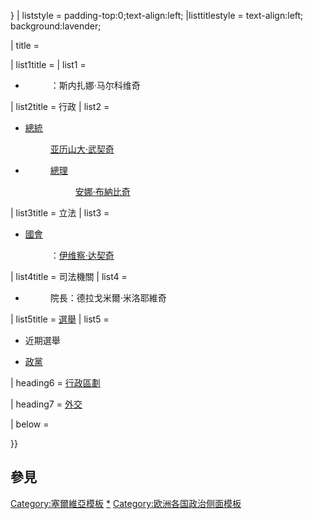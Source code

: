 {{Sidebar with collapsible lists
| name = 塞爾維亞政治
| bodyclass = vcard
| bodystyle = width:{{{width|20.0em}}};
| wraplinks = true
| expanded = {{{expanded|{{{1|}}}}}}
| liststyle = padding-top:0;text-align:left;
|listtitlestyle = text-align:left; background:lavender;

| title = {{Politics sidebar title |country=塞爾維亞 |image=Coat of arms of Serbia small.svg |size=100px |title=塞爾維亞}}

| list1title = {{tsl|en|Constitution of Serbia|塞尔维亚宪法|宪法}}
| list1 =
*{{tsl|en|Constitutional Court of Serbia|塞尔维亚宪法法院|宪法法院}}
*:{{tsl|en|Constitutional Court of Serbia#Presidents of the Constitutional Court|塞尔维亚宪法法院#宪法法院院长|院长}}：斯内扎娜·马尔科维奇

| list2title = 行政
| list2 =
*[[塞爾維亞總統|總統]]
*:[[亚历山大·武契奇]]
*{{tsl|en|Government of Serbia|塞爾維亞政府|政府}}
*:[[塞尔维亚总理|總理]]
*::[[安娜·布納比奇]]
*:{{tsl|en|Deputy Prime Minister of Serbia|塞爾維亞副總理|副總理}}
*::{{tsl|en|Branko Ružić (politician)|布兰科·鲁日奇 (政治家)|布兰科·鲁日奇}}

| list3title = 立法
| list3 =
*[[国民议会 (塞尔维亚)|國會]]
*:{{tsl|en|President of the National Assembly of Serbia|塞爾維亞國民議會議長|議長}}：[[伊维察·达契奇]]
*:{{tsl|en|List of current members of the National Assembly of Serbia|塞爾維亞國民議會現任議員名單|現任議員名單}}

| list4title = 司法機關
| list4 =
*{{tsl|en|Supreme Court of Cassation (Serbia)|塞爾維亞最高上訴法院|最高上訴法院}}
*:院長：德拉戈米爾·米洛耶維奇

| list5title = [[塞爾維亞選舉|選舉]]
| list5 =
*近期選舉
*:{{hlist |總統: [[2012年塞爾維亞總統選舉|2012年]]|[[2017年塞爾維亞總統選舉|2017年]]}}
*:{{hlist |國會: [[2016年塞爾維亞國會選舉|2016年]] |[[2020年塞爾維亞國會選舉|2020年]]}}
*[[塞爾維亞政黨列表|政黨]]

| heading6 = [[塞爾維亞行政區劃|行政區劃]]

| heading7 = [[塞爾維亞外交|外交]]

| below = {{Politics sidebar below|Serbia}}

}}<noinclude>
{{clear}}

==參見==
{{欧洲各国政治模板}}

[[Category:塞爾維亞模板]]
[[Category:塞尔维亚政治|*]]
[[Category:欧洲各国政治侧面模板]]
</noinclude>